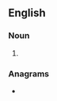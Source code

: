 ==English==

===Noun===
{{head|en|noun plural form}}

# {{plural of|mutilator|lang=en}}

===Anagrams===
* {{anagrams|en|a=ailmorsttu|stimulator|ultramoist}}